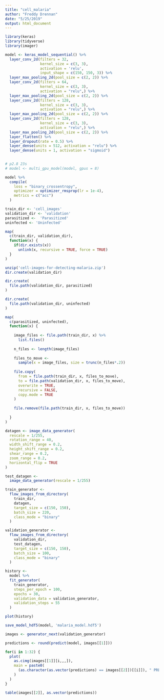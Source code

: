 ```yaml
---
title: "cell_malaria"
author: "Freddy Drennan"
date: "5/25/2019"
output: html_document
---
```


```r
library(keras)
library(tidyverse)
library(imager)
```


```r
model <- keras_model_sequential() %>% 
  layer_conv_2d(filters = 32,
                kernel_size = c(3, 3),
                activation = 'relu',
                input_shape = c(150, 150, 3)) %>% 
  layer_max_pooling_2d(pool_size = c(2, 2)) %>% 
  layer_conv_2d(filters = 64, 
                kernel_size = c(3, 3),
                activation = "relu",) %>% 
  layer_max_pooling_2d(pool_size = c(2, 2)) %>% 
  layer_conv_2d(filters = 128, 
                kernel_size = c(3, 3),
                activation = "relu",) %>% 
  layer_max_pooling_2d(pool_size = c(2, 2)) %>% 
  layer_conv_2d(filters = 128, 
                kernel_size = c(3, 3),
                activation = "relu",) %>% 
  layer_max_pooling_2d(pool_size = c(2, 2)) %>% 
  layer_flatten() %>% 
  layer_dropout(rate = 0.5) %>% 
  layer_dense(units = 512, activation = "relu") %>% 
  layer_dense(units = 1, activation = "sigmoid")
  
```


```r
# p2.8 23s
# model <- multi_gpu_model(model, gpus = 8)

model %>% 
  compile(
    loss = "binary_crossentropy",
    optimizer = optimizer_rmsprop(lr = 1e-4),
    metrics = c("acc")
  )
```

```r
train_dir <- 'cell_images'
validation_dir <- 'validation'
parasitized <-  'Parasitized'
uninfected <- 'Uninfected'
```

```r
map(
  c(train_dir, validation_dir),
  function(x) {
    if(dir.exists(x)) 
      unlink(x, recursive = TRUE, force = TRUE)
  }
)
```

```r
unzip('cell-images-for-detecting-malaria.zip')
dir.create(validation_dir)

dir.create(
  file.path(validation_dir, parasitized)
)

dir.create(
  file.path(validation_dir, uninfected)
)
```

```r
map(
  c(parasitized, uninfected),
  function(x) {
    
    image_files <- file.path(train_dir, x) %>% 
      list.files()
    
    n_files <- length(image_files)
    
    files_to_move <- 
      sample(x = image_files, size = trunc(n_files*.2))
    
    file.copy(
      from = file.path(train_dir, x, files_to_move),
      to = file.path(validation_dir, x, files_to_move),
      overwrite = TRUE, 
      recursive = FALSE, 
      copy.mode = TRUE
    )
    
    file.remove(file.path(train_dir, x, files_to_move))
    
  }
)

```

```r
datagen <- image_data_generator(
  rescale = 1/255,
  rotation_range = 40,
  width_shift_range = 0.2,
  height_shift_range = 0.2,
  shear_range = 0.2,
  zoom_range = 0.2,
  horizontal_flip = TRUE
)
```


```r
test_datagen <- 
  image_data_generator(rescale = 1/255)
```

```r
train_generator <- 
  flow_images_from_directory(
    train_dir,
    datagen,
    target_size = c(150, 150),
    batch_size = 220,
    class_mode = "binary"
  )

validation_generator <- 
  flow_images_from_directory(
    validation_dir,
    test_datagen,
    target_size = c(150, 150),
    batch_size = 100,
    class_mode = "binary"
  )
```


```r
history <- 
  model %>% 
  fit_generator(
    train_generator,
    steps_per_epoch = 100,
    epochs = 30,
    validation_data = validation_generator,
    validation_steps = 55
  )
```

```r
plot(history)
```

```r
save_model_hdf5(model, 'malaria_model.hdf5')
```


```r
images <- generator_next(validation_generator)

predictions <- round(predict(model, images[[1]]))
```

```r
for(i in 1:32) {
  plot(
    as.cimg(images[[1]][i,,,]),
    main = paste0(
      (as.character(as.vector(predictions) == images[[2]])[[i]]), " PRED :", predictions[[i]]
    )
  )
}
```

```r
table(images[[2]], as.vector(predictions))
```
